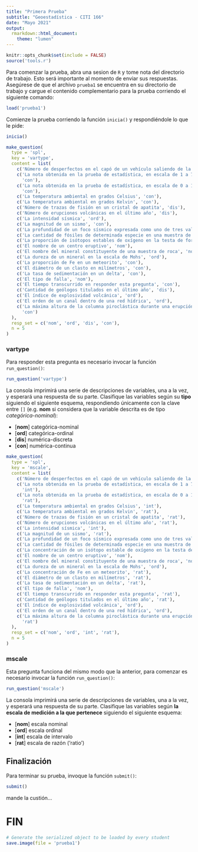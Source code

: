 ```yaml
---
title: "Primera Prueba"
subtitle: "Geoestadística - CITI 166"
date: "Mayo 2021"
output: 
  rmarkdown::html_document:
    theme: "lumen"
---
```


```r
knitr::opts_chunk$set(include = FALSE)
source('tools.r')
```
Para comenzar la prueba, abra una sesion de `R` y tome nota del directorio de
trabajo. Esto será importante al momento de enviar sus respuestas. Asegúrese de
que el archivo `prueba1` se encuentra en su directorio de trabajo y cargue
el contenido complementario para la prueba corriendo el siguiente comando:

```r
load('prueba1')
```

Comienze la prueba corriendo la función `inicia()` y respondiéndole lo que le
pide:

```r
inicia()
```

```r
make_question(
  type = 'spl',
  key = 'vartype',
  content = list(
    c('Número de desperfectos en el capó de un vehículo saliendo de la fábrica', 'dis'),
    c('La nota obtenida en la prueba de estadística, en escala de 1 a 7',
      'con'),
    c('La nota obtenida en la prueba de estadística, en escala de 0 a 100',
      'con'),
    c('La temperatura ambiental en grados Celsius', 'con'),
    c('La temperatura ambiental en grados Kelvin', 'con'),
    c('Número de trazas de fisión en un cristal de apatita', 'dis'),
    c('Número de erupciones volcánicas en el último año', 'dis'),
    c('La intensidad sísmica', 'ord'),
    c('La magnitud de un sismo', 'con'),
    c('La profundidad de un foco sísmico expresada como uno de tres valores: "somera", "media", "profunda"', 'ord'),
    c('La cantidad de fósiles de determinada especie en una muestra de sedimento', 'dis'),
    c('La proporción de isótopos estables de oxígeno en la testa de foraminíferos', 'con'),
    c('El nombre de un centro eruptivo', 'nom'),
    c('El nombre del mineral constituyente de una muestra de roca', 'nom'),
    c('La dureza de un mineral en la escala de Mohs', 'ord'),
    c('La proporción de Fe en un meteorito', 'con'),
    c('El diámetro de un clasto en milímetros', 'con'),
    c('La tasa de sedimentación en un delta', 'con'),
    c('El tipo de falla', 'nom'),
    c('El tiempo transcurrido en responder esta pregunta', 'con'),
    c('Cantidad de geólogos titulados en el último año', 'dis'),
    c('El índice de explosividad volcánica', 'ord'),
    c('El orden de un canal dentro de una red hídrica', 'ord'),
    c('La máxima altura de la columna piroclástica durante una erupción',
      'con')
  ),
  resp_set = c('nom', 'ord', 'dis', 'con'),
  n = 5
)

```

### vartype 

Para responder esta pregunta es necesario invocar la función `run_question()`:

```r
run_question('vartype')
```
La consola imprimirá una serie de descripciones de variables, una a la vez, y
esperará una respuesta de su parte. Clasifique las variables según su **tipo**
siguiendo el siguiente esquema, respondiendo únicamente con la clave entre `[]`
(e.g. **nom** si considera que la variable descrita es de tipo
*categórica-nominal*):

-  [**nom**] categórica-nominal
-  [**ord**] categórica-ordinal
-  [**dis**] numérica-discreta
-  [**con**] numérica-continua

```r
make_question(
  type = 'spl',
  key = 'mscale',
  content = list(
    c('Número de desperfectos en el capó de un vehículo saliendo de la fábrica', 'rat'),
    c('La nota obtenida en la prueba de estadística, en escala de 1 a 7',
      'int'),
    c('La nota obtenida en la prueba de estadística, en escala de 0 a 100',
      'rat'),
    c('La temperatura ambiental en grados Celsius', 'int'),
    c('La temperatura ambiental en grados Kelvin', 'rat'),
    c('Número de trazas de fisión en un cristal de apatita', 'rat'),
    c('Número de erupciones volcánicas en el último año', 'rat'),
    c('La intensidad sísmica', 'int'),
    c('La magnitud de un sismo', 'rat'),
    c('La profundidad de un foco sísmico expresada como uno de tres valores: "somera", "media", "profunda"', 'ord'),
    c('La cantidad de fósiles de determinada especie en una muestra de sedimento', 'rat'),
    c('La concentración de un isótopo estable de oxígeno en la testa de foraminíferos', 'rat'),
    c('El nombre de un centro eruptivo', 'nom'),
    c('El nombre del mineral constituyente de una muestra de roca', 'nom'),
    c('La dureza de un mineral en la escala de Mohs', 'ord'),
    c('La concentración de Fe en un meteorito', 'rat'),
    c('El diámetro de un clasto en milímetros', 'rat'),
    c('La tasa de sedimentación en un delta', 'rat'),
    c('El tipo de falla', 'nom'),
    c('El tiempo transcurrido en responder esta pregunta', 'rat'),
    c('Cantidad de geólogos titulados en el último año', 'rat'),
    c('El índice de explosividad volcánica', 'ord'),
    c('El orden de un canal dentro de una red hídrica', 'ord'),
    c('La máxima altura de la columna piroclástica durante una erupción',
      'rat')
  ),
  resp_set = c('nom', 'ord', 'int', 'rat'),
  n = 5
)

```
### mscale

Esta pregunta funciona del mismo modo que la anterior, para comenzar es
necesario invocar la función `run_question()`:

```r
run_question('mscale')
```

La consola imprimirá una serie de descripciones de variables, una a la vez, y
esperará una respuesta de su parte. Clasifique las variables según **la escala
de medición a la que pertenece** siguiendo el siguiente esquema:

-  [**nom**] escala nominal
-  [**ord**] escala ordinal
-  [**int**] escala de intervalo
-  [**rat**] escala de razón ('ratio')



## Finalización

Para terminar su prueba, invoque la función `submit()`:

```r
submit()
```

mande la custión...

# FIN

```r
# Generate the serialized object to be loaded by every student
save.image(file = 'prueba1')
```
